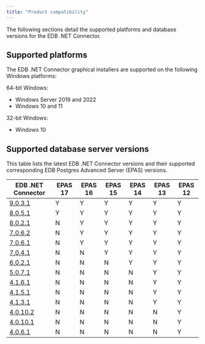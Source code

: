 ```yaml
---
title: "Product compatibility"
---
```


The following sections detail the supported platforms and database versions for the EDB .NET Connector.

## Supported platforms

The EDB .NET Connector graphical installers are supported on the following Windows platforms:

64-bit Windows:

-   Windows Server 2019 and 2022
-   Windows 10 and 11

32-bit Windows:

-   Windows 10

## Supported database server versions

This table lists the latest EDB .NET Connector versions and their supported corresponding EDB Postgres Advanced Server (EPAS) versions. 

| EDB .NET Connector                           | EPAS 17 | EPAS 16 | EPAS 15 | EPAS 14 | EPAS 13 | EPAS 12 |
|----------------------------------------------|---------|---------|---------|---------|---------|---------|
| [9.0.3.1](release_notes/9.0.3.1_rel_notes)   | Y       | Y       | Y       | Y       | Y       | Y       |
| [8.0.5.1](release_notes/8.0.5.1_rel_notes)   | Y       | Y       | Y       | Y       | Y       | Y       |
| [8.0.2.1](release_notes/8.0.2.1_rel_notes)   | N       | Y       | Y       | Y       | Y       | Y       |
| [7.0.6.2](release_notes/7.0.6.2_rel_notes)   | N       | Y       | Y       | Y       | Y       | Y       |
| [7.0.6.1](release_notes/7.0.6.1_rel_notes)   | N       | Y       | Y       | Y       | Y       | Y       |
| [7.0.4.1](release_notes/7.0.4.1_rel_notes)   | N       | N       | Y       | Y       | Y       | Y       |
| [6.0.2.1](release_notes/6.0.2.1_rel_notes)   | N       | N       | N       | Y       | Y       | Y       |
| [5.0.7.1](release_notes/5.0.7.1_rel_notes)   | N       | N       | N       | N       | Y       | Y       |
| [4.1.6.1](release_notes/4.1.6.1_rel_notes)   | N       | N       | N       | N       | Y       | Y       |
| [4.1.5.1](release_notes/4.1.5.1_rel_notes)   | N       | N       | N       | N       | Y       | Y       |
| [4.1.3.1](release_notes/4.1.3.1_rel_notes)   | N       | N       | N       | N       | Y       | Y       |
| [4.0.10.2](release_notes/4.0.10.2_rel_notes) | N       | N       | N       | N       | N       | Y       |
| [4.0.10.1](release_notes/4.0.10.1_rel_notes) | N       | N       | N       | N       | N       | Y       |
| [4.0.6.1](release_notes/4.0.6.1_rel_notes)   | N       | N       | N       | N       | N       | Y       |
